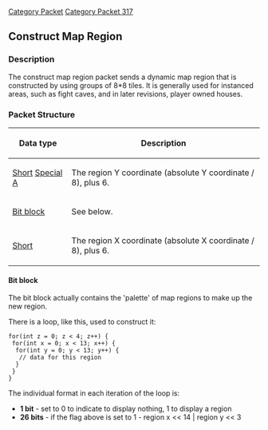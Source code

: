 [[Category Packet]]
[[Category Packet 317]]
{{packet|name=Construct map region|description=Constructs a new map region from a palette of 8x8 tiles.|opcode=241|type=Variable Short|length=N/A|revision=317}}
== Construct Map Region ==

=== Description ===

The construct map region packet sends a dynamic map region that is constructed by using groups of 8*8 tiles. It is generally used for instanced areas, such as fight caves, and in later revisions, player owned houses.

=== Packet Structure ===

{| border=2
! Data type
! Description
|-
| [[Data Types#Standard data types|Short]] [[Data Types#Non Standard Data Types|Special A]]
| The region Y coordinate (absolute Y coordinate / 8), plus 6.
|-
| [[#Bit block|Bit block]]
| See below.
|-
| [[Data Types#Standard data types|Short]]
| The region X coordinate (absolute X coordinate / 8), plus 6.
|}

==== Bit block ====

The bit block actually contains the 'palette' of map regions to make up the new region.

There is a loop, like this, used to construct it:

 for(int z = 0; z < 4; z++) {
  for(int x = 0; x < 13; x++) {
   for(int y = 0; y < 13; y++) {
    // data for this region
   }
  }
 }

The individual format in each iteration of the loop is:

* '''1 bit''' - set to 0 to indicate to display nothing, 1 to display a region
* '''26 bits''' - if the flag above is set to 1 - region x << 14 | region y << 3